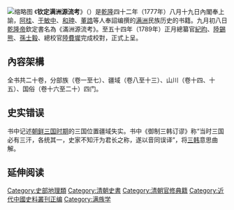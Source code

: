 {{Contains Manchu text}}

[[File:Manjusai_bithe.jpg|缩略图]]
《'''钦定满洲源流考'''》（{{cn-span|{{lang-mnc|ᠮᠠᠨᠵᡠᠰᠠᡳ<br /> ᡩᠠ<br /> ᠰᡝᡴᡳᡟᡝᠨ<br />{{zwj}}ᡳ<br /> ᡴᡳᠮᠴᡳᠨ<br /> ᠪᡳᡨ᠌ᡥᡝ|v=Manjusai da sekiyen-i kimcin bithe|a=Manjusai Da Sekiyen-i Kimqin Bithe|date=2021年8月}}}}）是[[乾隆|乾隆]]四十二年（1777年）八月十九日內閣奉上諭，[[阿桂|阿桂]]、[[于敏中|于敏中]]、[[和珅|和珅]]、[[董誥|董誥]]等人奉詔编撰的[[满洲|满洲]]民族历史的书籍。九月初八日[[乾隆帝|乾隆帝]]欽定書名為《滿洲源流考》。至五十四年（1789年）正月總纂官[[紀昀|紀昀]]、[[陸錫熊|陸錫熊]]、[[孫士毅|孫士毅]]、總校官[[陸費墀|陸費墀]]完成校對，正式上呈。

== 內容架構 ==
全书共二十卷，分部族（卷一至七）、疆域（卷八至十三）、山川（卷十四、十五）、国俗（卷十六至二十）四门。

== 史实错误 ==
书中记述[[朝鲜三国时期|朝鲜三国时期]]的三国位置疆域失实。书中《御制三韩订谬》称“当时三国必有三汗，各统其一，史家不知汗为君长之称，遂以音同误译”，将[[三韩|三韩]]意思曲解。
== 延伸阅读 ==
{{Wikisource further reading}}
{{清朝欽定及奉敕編撰典籍}}
{{Historical-book-stub}}

[[Category:史部地理類|Category:史部地理類]]
[[Category:清朝史書|Category:清朝史書]]
[[Category:清朝官修典籍|Category:清朝官修典籍]]
[[Category:近代中國史料叢刊正编|Category:近代中國史料叢刊正编]]
[[Category:满族学|Category:满族学]]